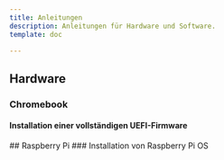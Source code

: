 ```yaml
---
title: Anleitungen
description: Anleitungen für Hardware und Software.
template: doc

---
```



## Hardware
### Chromebook
#### Installation einer vollständigen UEFI-Firmware
<LinkCard title="Vollständiges UEFI auf dem Acer Chromebook 314" href="/guides/chromebook/acer314/bios" icon="right-arrow" />
## Raspberry Pi
### Installation von Raspberry Pi OS
<LinkCard title="Raspberry Pi OS installieren" href="/guides/raspberrypi/installing-rpi-os" icon="right-arrow" />